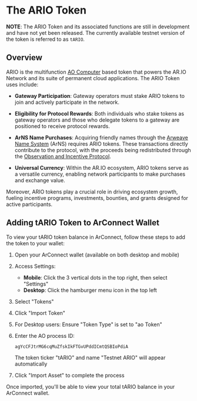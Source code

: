 
<HeroPattern />

# The ARIO Token

**NOTE**: The ARIO Token and its associated functions are still in development and have not yet been released. The currently available testnet version of the token is referred to as `tARIO`.

## Overview

ARIO is the multifunction [AO Computer](/learn/glossary#ao-computer-ao) based token that powers the AR.IO Network and its suite of permanent cloud applications. The ARIO Token uses include: 

   - **Gateway Participation**: Gateway operators must stake ARIO tokens to join and actively participate in the network. 

   - **Eligibility for Protocol Rewards**: Both individuals who stake tokens as gateway operators and those who delegate tokens to a gateway are positioned to receive protocol rewards. 

   - **ArNS Name Purchases**: Acquiring friendly names through the [Arweave Name System](/learn/arns) (ArNS) requires ARIO tokens. These transactions directly contribute to the protocol, with the proceeds being redistributed through the [Observation and Incentive Protocol](/build/gateways/observer). 

   - **Universal Currency**: Within the AR.IO ecosystem, ARIO tokens serve as a versatile currency, enabling network participants to make purchases and exchange value. 

Moreover, ARIO tokens play a crucial role in driving ecosystem growth, fueling incentive programs, investments, bounties, and grants designed for active participants. 

## Adding tARIO Token to ArConnect Wallet

To view your tARIO token balance in ArConnect, follow these steps to add the token to your wallet:

1. Open your ArConnect wallet (available on both desktop and mobile)

2. Access Settings:

   - **Mobile**: Click the 3 vertical dots in the top right, then select "Settings"
   - **Desktop**: Click the hamburger menu icon in the top left

3. Select "Tokens"

4. Click "Import Token"

5. For Desktop users: Ensure "Token Type" is set to "ao Token"

6. Enter the AO process ID:

   ```
   agYcCFJtrMG6cqMuZfskIkFTGvUPddICmtQSBIoPdiA
   ```

   The token ticker "tARIO" and name "Testnet ARIO" will appear automatically

7. Click "Import Asset" to complete the process

Once imported, you'll be able to view your total tARIO balance in your ArConnect wallet.
